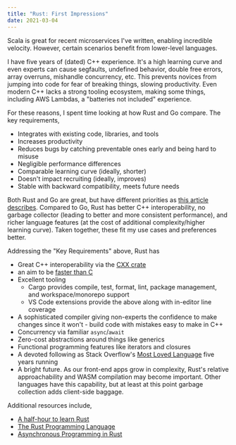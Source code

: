 ```yaml
---
title: "Rust: First Impressions"
date: 2021-03-04
---
```


Scala is great for recent microservices I've written, enabling incredible velocity. However, certain scenarios benefit from lower-level languages.

I have five years of (dated) C++ experience. It's a high learning curve and even experts can cause segfaults, undefined behavior, double free errors, array overruns, mishandle concurrency, etc. This prevents novices from jumping into code for fear of breaking things, slowing productivity. Even modern C++ lacks a strong tooling ecosystem, making some things, including AWS Lambdas, a "batteries not included" experience.

For these reasons, I spent time looking at how Rust and Go compare. The key requirements,

- Integrates with existing code, libraries, and tools
- Increases productivity
- Reduces bugs by catching preventable ones early and being hard to misuse
- Negligible performance differences
- Comparable learning curve (ideally, shorter)
- Doesn't impact recruiting (ideally, improves)
- Stable with backward compatibility, meets future needs

Both Rust and Go are great, but have different priorities as [this article describes](https://bitfieldconsulting.com/golang/rust-vs-go). Compared to Go, Rust has better C++ interoperability, no garbage collector (leading to better and more consistent performance), and richer language features (at the cost of additional complexity/higher learning curve). Taken together, these fit my use cases and preferences better.

Addressing the "Key Requirements" above, Rust has

- Great C++ interoperability via the [CXX crate](https://github.com/dtolnay/cxx)
- an aim to be [faster than C](https://benchmarksgame-team.pages.debian.net/benchmarksgame/fastest/rust.html)
- Excellent tooling
  - Cargo provides compile, test, format, lint, package management, and workspace/monorepo support
  - VS Code extensions provide the above along with in-editor line coverage
- A sophisticated compiler giving non-experts the confidence to make changes since it won't - build code with mistakes easy to make in C++
- Concurrency via familiar `async`/`await`
- Zero-cost abstractions around things like generics
- Functional programming features like iterators and closures
- A devoted following as Stack Overflow's [Most Loved Language](https://insights.stackoverflow.com/survey/2020#technology-most-loved-dreaded-and-wanted-languages-loved) five years running
- A bright future. As our front-end apps grow in complexity, Rust's relative approachability and WASM compilation may become important. Other languages have this capability, but at least at this point garbage collection adds client-side baggage.

Additional resources include,

- [A half-hour to learn Rust](https://fasterthanli.me/articles/a-half-hour-to-learn-rust)
- [The Rust Programming Language](https://doc.rust-lang.org/book/)
- [Asynchronous Programming in Rust](https://rust-lang.github.io/async-book/)

